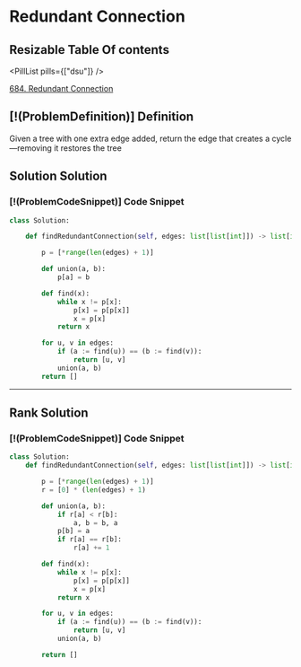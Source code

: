 # Redundant Connection

## Resizable Table Of contents

<DifficultyBadge difficulty="medium" />

<PillList pills={["dsu"]} />

[684. Redundant Connection](https://leetcode.com/problems/redundant-connection)

## [!(ProblemDefinition)] Definition

Given a tree with one extra edge added, return the edge that creates a cycle—removing it restores the tree

## Solution Solution

### [!(ProblemCodeSnippet)] Code Snippet

```python meta="source=problems/684-redundant-connection/solution.py"
class Solution:

    def findRedundantConnection(self, edges: list[list[int]]) -> list[int]:

        p = [*range(len(edges) + 1)]

        def union(a, b):
            p[a] = b

        def find(x):
            while x != p[x]:
                p[x] = p[p[x]]
                x = p[x]
            return x

        for u, v in edges:
            if (a := find(u)) == (b := find(v)):
                return [u, v]
            union(a, b)
        return []
```


---

## Rank Solution

### [!(ProblemCodeSnippet)] Code Snippet

```python meta="source=problems/684-redundant-connection/rank.py"
class Solution:
    def findRedundantConnection(self, edges: list[list[int]]) -> list[int]:

        p = [*range(len(edges) + 1)]
        r = [0] * (len(edges) + 1)

        def union(a, b):
            if r[a] < r[b]:
                a, b = b, a
            p[b] = a
            if r[a] == r[b]:
                r[a] += 1

        def find(x):
            while x != p[x]:
                p[x] = p[p[x]]
                x = p[x]
            return x

        for u, v in edges:
            if (a := find(u)) == (b := find(v)):
                return [u, v]
            union(a, b)

        return []
```

